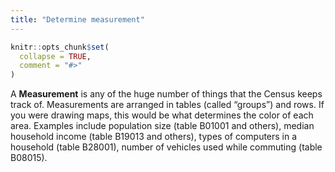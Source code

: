 ```yaml
---
title: "Determine measurement"
---
```


```r
knitr::opts_chunk$set(
  collapse = TRUE,
  comment = "#>"
)
```

A **Measurement** is any of the huge number of things that the Census keeps
track of.
Measurements are arranged in tables (called "groups") and rows. 
If you were drawing maps, this would be what determines the color of each area.
Examples include
population size (table B01001 and others),
median household income (table B19013 and others),
types of computers in a household (table B28001),
number of vehicles used while commuting (table B08015).
